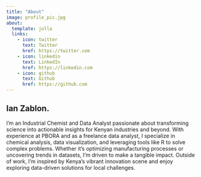 ```yaml
---
title: "About"
image: profile_pic.jpg
about:
  template: jolla
  links:
    - icon: twitter
      text: Twitter
      href: https://twitter.com
    - icon: linkedin
      text: LinkedIn
      href: https://linkedin.com
    - icon: github
      text: Github
      href: https://github.com
---
```


## Ian Zablon.

I’m an Industrial Chemist and Data Analyst passionate about transforming science into actionable insights for Kenyan industries and beyond. With experience at PBORA and as a freelance data analyst, I specialize in chemical analysis, data visualization, and leveraging tools like R to solve complex problems. Whether it’s optimizing manufacturing processes or uncovering trends in datasets, I’m driven to make a tangible impact. Outside of work, I’m inspired by Kenya’s vibrant innovation scene and enjoy exploring data-driven solutions for local challenges.
